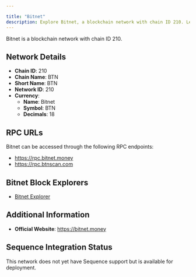 ```yaml
---

title: "Bitnet"
description: Explore Bitnet, a blockchain network with chain ID 210. Learn about its native currency, Bitnet, and how to interact with the network.
---
```




Bitnet is a blockchain network with chain ID 210.

## Network Details

- **Chain ID**: 210
- **Chain Name**: BTN
- **Short Name**: BTN
- **Network ID**: 210
- **Currency**: 
  - **Name**: Bitnet
  - **Symbol**: BTN
  - **Decimals**: 18

## RPC URLs

Bitnet can be accessed through the following RPC endpoints:

- https://rpc.bitnet.money
- https://rpc.btnscan.com

## Bitnet Block Explorers

- [Bitnet Explorer](https://btnscan.com)

## Additional Information

- **Official Website**: https://bitnet.money

## Sequence Integration Status

This network does not yet have Sequence support but is available for deployment.
